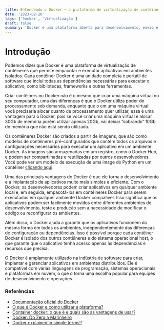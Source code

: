 ```yaml
---
title: Entendendo o Docker → a plataforma de virtualização de contêineres que revoluciona o desenvolvimento de aplicativos
date: '2023-02-20'
tags: ['Docker', 'Virtualização']
draft: false
summary: 'Docker é uma plataforma aberta para desenvolvimento, envio e execução de aplicativos. O Docker permite que você separe seus aplicativos de sua infraestrutura para que você possa entregar software rapidamente.'
---
```


# Introdução

Podemos dizer que Docker é uma plataforma de virtualização de contêineres que permite empacotar e executar aplicativos em ambientes isolados. Cada contêiner Docker é uma unidade completa e portátil de software que inclui todas as dependências necessárias para executar o aplicativo, como bibliotecas, frameworks e outras ferramentas.

Criar contêiners no Docker não é o mesmo que criar uma máquina virtual no seu computador, uma das diferenças é que o Docker utiliza poder de processamento sob demanda, enquanto que o em uma máquina virtual você precisaria alocar quanto de processamento quer utilizar, essa é uma vantagem para o Docker, pois se você criar uma máquina virtual e alocar 30Gb de memória porém utilizar apenas 20Gb, vai deixar “sobrando” 10Gb de memória que não está sendo utilizada.

Os contêineres Docker são criados a partir de imagens, que são como modelos de contêineres pré-configurados que contêm todos os arquivos e configurações necessários para executar um aplicativo em um ambiente Docker. As imagens são armazenadas em um registro, como o Docker Hub, e podem ser compartilhadas e reutilizadas por outros desenvolvedores. Você pode ver um modelo de execução de uma image do Python em um contêiner [clicando aqui](https://docs.docker.com/language/python/run-containers/).

Uma das principais vantagens do Docker é que ele torna o desenvolvimento e a implantação de aplicativos muito mais simples e eficiente. Com o Docker, os desenvolvedores podem criar aplicativos em qualquer ambiente local e, em seguida, empacotá-los em contêineres Docker para serem executados em qualquer ambiente Docker compatível. Isso significa que os aplicativos podem ser facilmente movidos entre diferentes ambientes de desenvolvimento, teste e produção sem a necessidade de modificar o código ou reconfigurar os ambientes.

Além disso, o Docker ajuda a garantir que os aplicativos funcionem da mesma forma em todos os ambientes, independentemente das diferenças de configuração ou dependências. Isso é possível porque cada contêiner Docker é isolado dos outros contêineres e do sistema operacional host, o que garante que o aplicativo tenha acesso apenas às dependências e recursos que precisa.

O Docker é amplamente utilizado na indústria de software para criar, implantar e gerenciar aplicativos em ambientes distribuídos. Ele é compatível com várias linguagens de programação, sistemas operacionais e plataformas em nuvem, o que o torna uma escolha popular para equipes de desenvolvimento e operações.

### Referências

- [Documentação oficial do Docker](https://www.docker.com/)
- [O que é Docker e como utilizar a plataforma?](https://blog.xpeducacao.com.br/o-que-e-docker/)
- [Container docker: o que é e quais são as vantagens de usar?](https://www.meupositivo.com.br/panoramapositivo/container-docker/)
- [Docker: Do Zero a Marinheiro](https://medium.com/data-hackers/docker-do-zero-a-marinheiro-adf4d9087f76)
- [Docker explained in simple terms!!](https://blog.devgenius.io/docker-explained-in-simple-terms-178748e28e99)

